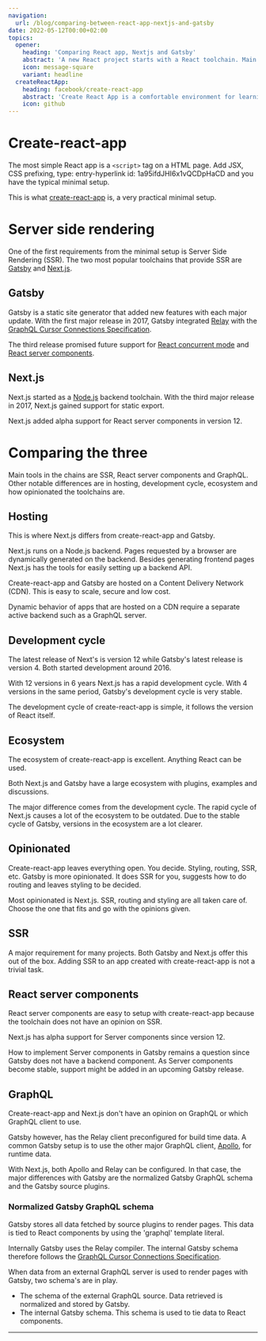 ```yaml
---
navigation:
  url: /blog/comparing-between-react-app-nextjs-and-gatsby
date: 2022-05-12T00:00+02:00
topics:
  opener:
    heading: 'Comparing React app, Nextjs and Gatsby'
    abstract: 'A new React project starts with a React toolchain. Main tools in the chains are SSR, React server components and GraphQL.'
    icon: message-square
    variant: headline
  createReactApp:
    heading: facebook/create-react-app
    abstract: 'Create React App is a comfortable environment for learning React, and is the best way to start building a new single-page application in React.'
    icon: github
---
```

# Create-react-app

The most simple React app is a `<script>` tag on a HTML page. Add JSX, CSS prefixing, type: entry-hyperlink id: 1a95ifdJHI6x1vQCDpHaCD and you have the typical minimal setup.

This is what [create-react-app](https://github.com/facebook/create-react-app) is, a very practical minimal setup.

# Server side rendering

One of the first requirements from the minimal setup is Server Side Rendering (SSR). The two most popular toolchains that provide SSR are [Gatsby](https://www.gatsbyjs.com) and [Next.js](https://nextjs.org).

## Gatsby

Gatsby is a static site generator that added new features with each major update. With the first major release in 2017, Gatsby integrated [Relay](https://relay.dev) with the [GraphQL Cursor Connections Specification](https://relay.dev/graphql/connections.htm).

The third release promised future support for [React concurrent mode](https://reactjs.org/blog/2022/03/29/react-v18.html#what-is-concurrent-react) and [React server components](https://reactjs.org/blog/2022/03/29/react-v18.html#server-components-is-still-in-development).

## Next.js

Next.js started as a [Node.js](https://nodejs.org/en/) backend toolchain. With the third major release in 2017, Next.js gained support for static export.

Next.js added alpha support for React server components in version 12.

# Comparing the three

Main tools in the chains are SSR, React server components and GraphQL. Other notable differences are in hosting, development cycle, ecosystem and how opinionated the toolchains are.

## Hosting

This is where Next.js differs from create-react-app and Gatsby.

Next.js runs on a Node.js backend. Pages requested by a browser are dynamically generated on the backend. Besides generating frontend pages Next.js has the tools for easily setting up a backend API.

Create-react-app and Gatsby are hosted on a Content Delivery Network (CDN). This is easy to scale, secure and low cost.

Dynamic behavior of apps that are hosted on a CDN require a separate active backend such as a GraphQL server.

## Development cycle

The latest release of Next's is version 12 while Gatsby's latest release is version 4\. Both started development around 2016.

With 12 versions in 6 years Next.js has a rapid development cycle. With 4 versions in the same period, Gatsby's development cycle is very stable.

The development cycle of create-react-app is simple, it follows the version of React itself.

## Ecosystem

The ecosystem of create-react-app is excellent. Anything React can be used.

Both Next.js and Gatsby have a large ecosystem with plugins, examples and discussions.

The major difference comes from the development cycle. The rapid cycle of Next.js causes a lot of the ecosystem to be outdated. Due to the stable cycle of Gatsby, versions in the ecosystem are a lot clearer.

## Opinionated

Create-react-app leaves everything open. You decide. Styling, routing, SSR, etc. Gatsby is more opinionated. It does SSR for you, suggests how to do routing and leaves styling to be decided.

Most opinionated is Next.js. SSR, routing and styling are all taken care of. Choose the one that fits and go with the opinions given.

## SSR

A major requirement for many projects. Both Gatsby and Next.js offer this out of the box. Adding SSR to an app created with create-react-app is not a trivial task.

## React server components

React server components are easy to setup with create-react-app because the toolchain does not have an opinion on SSR.

Next.js has alpha support for Server components since version 12.

How to implement Server components in Gatsby remains a question since Gatsby does not have a backend component. As Server components become stable, support might be added in an upcoming Gatsby release.

## GraphQL

Create-react-app and Next.js don't have an opinion on GraphQL or which GraphQL client to use.

Gatsby however, has the Relay client preconfigured for build time data. A common Gatsby setup is to use the other major GraphQL client, [Apollo](https://www.apollographql.com), for runtime data.

With Next.js, both Apollo and Relay can be configured. In that case, the major differences with Gatsby are the normalized Gatsby GraphQL schema and the Gatsby source plugins.

### Normalized Gatsby GraphQL schema

Gatsby stores all data fetched by source plugins to render pages. This data is tied to React components by using the 'graphql' template literal.

Internally Gatsby uses the Relay compiler. The internal Gatsby schema therefore follows the [GraphQL Cursor Connections Specification](https://relay.dev/graphql/connections.htm).

When data from an external GraphQL server is used to render pages with Gatsby, two schema's are in play.

* The schema of the external GraphQL source. Data retrieved is normalized and stored by Gatsby.
* The internal Gatsby schema. This schema is used to tie data to React components.

---
